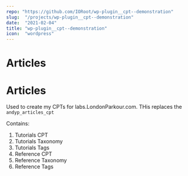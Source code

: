 ```yaml
---
repo: "https://github.com/IORoot/wp-plugin__cpt--demonstration"
slug:  "/projects/wp-plugin__cpt--demonstration"
date:  "2021-02-04"
title: "wp-plugin__cpt--demonstration"
icon:  "wordpress"
---
```


# Articles
# Articles

Used to create my CPTs for labs.LondonParkour.com. THis replaces the `andyp_articles_cpt`

Contains:

1. Tutorials CPT
1. Tutorials Taxonomy
1. Tutorials Tags
1. Reference CPT
1. Reference Taxonomy
1. Reference Tags